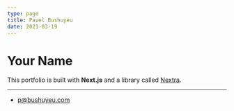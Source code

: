 ```yaml
---
type: page
title: Pavel Bushuyeu
date: 2021-03-19
---
```


# Your Name

This portfolio is built with **Next.js** and a library called [Nextra](https://nextra.vercel.app/).

---

- p@bushuyeu.com
